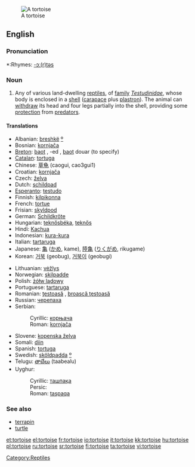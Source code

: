 {{wikipedia}}
[[Image:Aldabra.giant.tortoise.arp.jpg|thumb|A tortoise]]
==English==

===Pronunciation===
*:Rhymes: [[Rhymes:English:-ɔː(r)təs|-ɔː(r)təs]]

===Noun===
{{en-noun}}

# Any of various land-dwelling [[reptile]]s, of [[family]] ''[[Testudinidae]]'', whose body is enclosed in a [[shell]] ([[carapace]] plus [[plastron]]).  The animal can [[withdraw]] its head and four legs partially into the shell, providing some [[protection]] from [[predator]]s.

====Translations====
{{top}}
*Albanian: [[breshkë]] [[:sq:breshkë|º]] {{f}}
*Bosnian: [[kornjača]] {{f}}
*[[Breton]]: [[baot]] {{f}}, -ed {{p}}, [[baot]] douar (to specify)
*[[Catalan]]: [[tortuga]] {{f}}
*Chinese: [[草龟]] (caogui, cao3gui1)
*Croatian: [[kornjača]] {{f}}
*Czech: [[želva]]
*Dutch: [[schildpad]] {{f}}
*[[Esperanto]]: [[testudo]]
*Finnish: [[kilpikonna]]
*French: [[tortue]] {{f}}
*Frisian: [[skyldpod]]
*German: [[Schildkröte]] {{f}}
*Hungarian: [[teknősbéka]], [[teknős]]
*Hindi: [[Kachua]]
*Indonesian: [[kura-kura]]
*Italian: [[tartaruga]] {{f}}
*Japanese: [[亀]] ([[かめ]], kame), [[陸亀]] ([[りくがめ]], rikugame)
*Korean: [[거북]] (geobug), [[거북이]] (geobugi)
{{mid}}
*Lithuanian: [[vėžlys]] {{m}}
*Norwegian: [[skilpadde]]
*Polish: [[żółw lądowy]] {{m}}
*Portuguese: [[tartaruga]] {{f}}
*Romanian: [[ţestoasă]] {{f}}, [[broască ţestoasă]] {{f}}
*Russian: [[черепаха]]
*Serbian:
*:Cyrillic: [[корњача]] {{f}}
*:Roman: [[kornjača#Serbian|kornjača]] {{f}}
*Slovene: [[kopenska želva]] {{f}}
*Somali: [[diin]]
*Spanish: [[tortuga]] {{f}}
*Swedish: [[sköldpadda]] [[:sv:sköldpadda|º]]
*Telugu: [[తాబేలు]] (taabealu)
*Uyghur:
*:Cyrillic: [[ташпақа]]
*:Persic: {{FAchar|[[تاشپاقا]]}}
*:Roman: [[taşpak̡a|taşpaqa]]
{{bottom}}

===See also===
*[[terrapin]]
*[[turtle]]

[[Category:Reptiles]]

[[et:tortoise]]
[[el:tortoise]]
[[fr:tortoise]]
[[io:tortoise]]
[[it:tortoise]]
[[kk:tortoise]]
[[hu:tortoise]]
[[pl:tortoise]]
[[ru:tortoise]]
[[sr:tortoise]]
[[fi:tortoise]]
[[ta:tortoise]]
[[vi:tortoise]]
